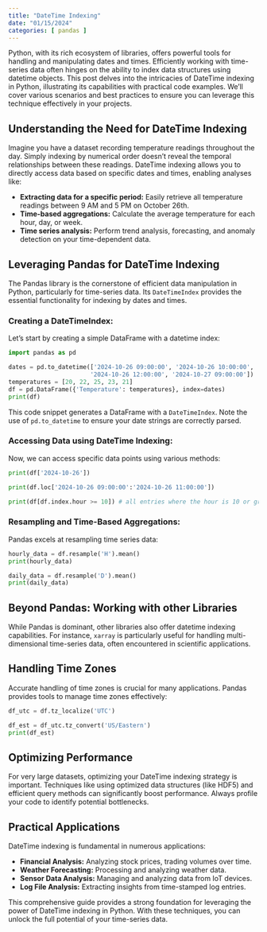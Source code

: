 ```yaml
---
title: "DateTime Indexing"
date: "01/15/2024"
categories: [ pandas ]
---
```



Python, with its rich ecosystem of libraries, offers powerful tools for handling and manipulating dates and times.  Efficiently working with time-series data often hinges on the ability to index data structures using datetime objects. This post delves into the intricacies of DateTime indexing in Python, illustrating its capabilities with practical code examples. We'll cover various scenarios and best practices to ensure you can leverage this technique effectively in your projects.


## Understanding the Need for DateTime Indexing

Imagine you have a dataset recording temperature readings throughout the day.  Simply indexing by numerical order doesn't reveal the temporal relationships between these readings. DateTime indexing allows you to directly access data based on specific dates and times, enabling analyses like:

* **Extracting data for a specific period:**  Easily retrieve all temperature readings between 9 AM and 5 PM on October 26th.
* **Time-based aggregations:** Calculate the average temperature for each hour, day, or week.
* **Time series analysis:**  Perform trend analysis, forecasting, and anomaly detection on your time-dependent data.


##  Leveraging Pandas for DateTime Indexing

The Pandas library is the cornerstone of efficient data manipulation in Python, particularly for time-series data. Its `DateTimeIndex` provides the essential functionality for indexing by dates and times.

### Creating a DateTimeIndex:

Let's start by creating a simple DataFrame with a datetime index:


```python
import pandas as pd

dates = pd.to_datetime(['2024-10-26 09:00:00', '2024-10-26 10:00:00', '2024-10-26 11:00:00',
                       '2024-10-26 12:00:00', '2024-10-27 09:00:00'])
temperatures = [20, 22, 25, 23, 21]
df = pd.DataFrame({'Temperature': temperatures}, index=dates)
print(df)
```

This code snippet generates a DataFrame with a `DateTimeIndex`.  Note the use of `pd.to_datetime` to ensure your date strings are correctly parsed.

### Accessing Data using DateTime Indexing:

Now, we can access specific data points using various methods:

```python
print(df['2024-10-26'])

print(df.loc['2024-10-26 09:00:00':'2024-10-26 11:00:00'])

print(df[df.index.hour >= 10]) # all entries where the hour is 10 or greater
```


###  Resampling and Time-Based Aggregations:

Pandas excels at resampling time series data:

```python
hourly_data = df.resample('H').mean()
print(hourly_data)

daily_data = df.resample('D').mean()
print(daily_data)
```


## Beyond Pandas: Working with other Libraries

While Pandas is dominant, other libraries also offer datetime indexing capabilities.  For instance, `xarray` is particularly useful for handling multi-dimensional time-series data, often encountered in scientific applications.


## Handling Time Zones

Accurate handling of time zones is crucial for many applications. Pandas provides tools to manage time zones effectively:

```python
df_utc = df.tz_localize('UTC')

df_est = df_utc.tz_convert('US/Eastern')
print(df_est)
```



##  Optimizing Performance

For very large datasets, optimizing your DateTime indexing strategy is important. Techniques like using optimized data structures (like HDF5) and efficient query methods can significantly boost performance.  Always profile your code to identify potential bottlenecks.


## Practical Applications


DateTime indexing is fundamental in numerous applications:

* **Financial Analysis:** Analyzing stock prices, trading volumes over time.
* **Weather Forecasting:** Processing and analyzing weather data.
* **Sensor Data Analysis:**  Managing and analyzing data from IoT devices.
* **Log File Analysis:** Extracting insights from time-stamped log entries.


This comprehensive guide provides a strong foundation for leveraging the power of DateTime indexing in Python.  With these techniques, you can unlock the full potential of your time-series data.

